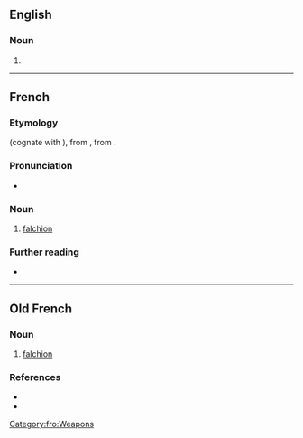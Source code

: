 ==English==

===Noun===
{{en-noun}}

# {{obsolete form of|en|falchion}}

----

==French==

===Etymology===
{{etyl|fro|fr}} {{m|fro|fauchon}} (cognate with {{cog|it|falcione}}), from {{etyl|VL.|fr}} {{m|la|*falciōnem}}, from {{etyl|la|fr}} {{m|la|falx}}.

===Pronunciation===
* {{IPA|fr|/fo.ʃɔ̃/}}

===Noun===
{{fr-noun|m}}

# [[falchion]]

===Further reading===
* {{R:TLFi}}

----

==Old French==

===Noun===
{{fro-noun|m}}

# [[falchion]]

===References===
* {{R:Godefroy}}
* {{R:Anglo-Norman On-Line Hub|fauchun}}

[[Category:fro:Weapons]]